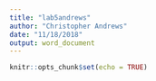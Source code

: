 ```yaml
---
title: "lab5andrews"
author: "Christopher Andrews"
date: "11/18/2018"
output: word_document
---
```


```r
knitr::opts_chunk$set(echo = TRUE)
```

